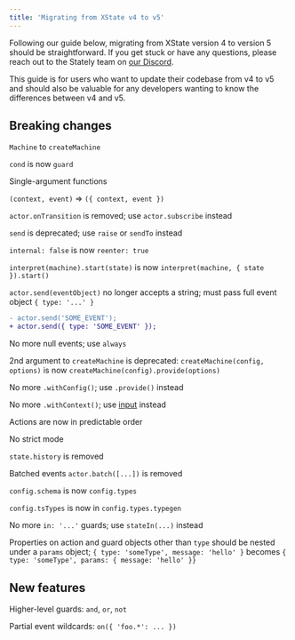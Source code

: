 ```yaml
---
title: 'Migrating from XState v4 to v5'
---
```


Following our guide below, migrating from XState version 4 to version 5 should be straightforward. If you get stuck or have any questions, please reach out to the Stately team on [our Discord](https://discord.gg/xstate).

This guide is for users who want to update their codebase from v4 to v5 and should also be valuable for any developers wanting to know the differences between v4 and v5.

## Breaking changes

`Machine` to `createMachine`

`cond` is now `guard`

Single-argument functions

`(context, event)` => `({ context, event })`

`actor.onTransition` is removed; use `actor.subscribe` instead

`send` is deprecated; use `raise` or `sendTo` instead

`internal: false` is now `reenter: true`

`interpret(machine).start(state)` is now `interpret(machine, { state }).start()`

`actor.send(eventObject)` no longer accepts a string; must pass full event object `{ type: '...' }`

```diff
- actor.send('SOME_EVENT');
+ actor.send({ type: 'SOME_EVENT' });
```

No more null events; use `always`

2nd argument to `createMachine` is deprecated: `createMachine(config, options)` is now `createMachine(config).provide(options)`

No more `.withConfig()`; use `.provide()` instead

No more `.withContext()`; use [input](input.mdx) instead

Actions are now in predictable order

No strict mode

`state.history` is removed

Batched events `actor.batch([...])` is removed

`config.schema` is now `config.types`

`config.tsTypes` is now in `config.types.typegen`

No more `in: '...'` guards; use `stateIn(...)` instead

Properties on action and guard objects other than `type` should be nested under a `params` object; `{ type: 'someType', message: 'hello' }` becomes `{ type: 'someType', params: { message: 'hello' }}`

## New features

Higher-level guards: `and`, `or`, `not`

Partial event wildcards: `on({ 'foo.*': ... })`
